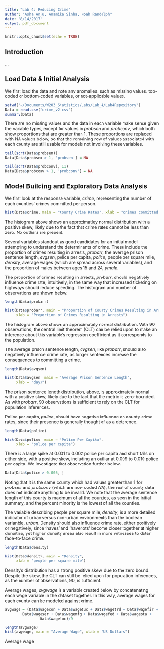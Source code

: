 ```yaml
---
title: "Lab 4: Reducing Crime"
author: "Asha Anju, Anamika Sinha, Noah Randolph"
date: "8/14/2017"
output: pdf_document
---
```


```r
knitr::opts_chunk$set(echo = TRUE)
```

## Introduction

...

## Load Data & Initial Analysis

We first load the data and note any anomalies, such as missing values, top-coded or bottom-coded variables, or not-applicable values.

```r
setwd("~/Documents/W203_Statistics/Labs/Lab_4/Lab4Repository")
Data = read.csv("crime_v2.csv")
summary(Data)
```

There are no missing values and the data in each variable make sense given the variable types, except for values in _probsen_ and _probconv_, which both show proportions that are greater than 1. These proportions are replaced with NA values below, so that the remaining row of values associated with each county are still usable for models not involving these variables.

```r
tail(sort(Data$probsen))
Data[Data$probsen > 1, 'probsen'] = NA

tail(sort(Data$probconv), 11)
Data[Data$probconv > 1, 'probconv'] = NA
```

## Model Building and Exploratory Data Analysis

We first look at the response variable, _crime_, representing the number of each counties' crimes committed per person.

```r
hist(Data$crime, main = "County Crime Rates", xlab = "crimes committed per person")
```

The histogram above shows an approximatley normal distribution with a positive skew, likely due to the fact that crime rates cannot be less than zero. No outliars are present. 

Several variables standout as good candidates for an initial model attempting to understand the determinants of crime. These include the proportion of crimes resulting in arrests, _probarr_, the average prison sentence length, _avgsen_, police per capita, _police_, people per square mile, _density_, average wages (which are spread across several variables), and the proportion of males between ages 15 and 24, _ymale_. 

The proportion of crimes resulting in arrests, _probarr_, should negatively influence crime rate, intuitively, in the same way that increased ticketing on highways should reduce speeding. The histogram and number of observations are shown below.

```r
length(Data$probarr)

hist(Data$probarr, main = "Proportion of County Crimes Resulting in Arrests",
     xlab = "Proportion of Crimes Resulting in Arrests")
```

The histogram above shows an approximately normal distribution. With 90 observations, the central limit theorem (CLT) can be relied upon to make an inference about this variable's regression coefficient as it corresponds to the population.

The average prison sentence length, _avgsen_, like _probarr_, should also negatively influence crime rate, as longer sentences increase the consequences to committing a crime.

```r
length(Data$avgsen)

hist(Data$avgsen, main = "Average Prison Sentence Length",
     xlab = "days")
```

The prison sentence length distribution, above, is approximately normal with a positive skew, likely due to the fact that the metric is zero-bounded. As with _probarr_, 90 observations is sufficient to rely on the CLT for population inferences.

Police per capita, _police_, should have negative influence on county crime rates, since their presence is generally thought of as a deterence.

```r
length(Data$police)

hist(Data$police, main = "Police Per Capita",
     xlab = "police per capita")
```

There is a large spike at 0.001 to 0.002 police per capita and short tails on either side, with a positive skew, including an outliar at 0.009 to 0.010 police per capita. We investigate that observation further below.

```r
Data[Data$police > 0.005, ]
```

Noting that it is the same county which had values greater than 1 for _probsen_ and _probconv_ (which are now coded _NA_), the rest of county data does not indicate anything to be invalid. We note that the average sentence length of this county is maximum of all the counties, as seen in the initial summary, and the percent minority is the lowest of all the counties.

The variable describing people per square mile, _density_, is a more detailed indicator of urban versus non-urban environments than the boolean varianble, _urban_. Density should also influence crime rate, either positively or negatively, since 'haves' and 'havenots' become closer together at higher densities, yet higher density areas also result in more witnesses to deter face-to-face crime.

```r
length(Data$density)

hist(Data$density, main = "Density",
     xlab = "people per square mile")
```

Density's distribution has a strong positive skew, due to the zero bound. Despite the skew, the CLT can still be relied upon for population inferences, as the number of observations, 90, is sufficient.

Average wages, _avgwage_ is a variable created below by concatenating each wage variable in the dataset together. In this way, average wages for each county can be modeled against crime.

```r
avgwage = (Data$wagecon + Data$wagetuc + Data$wagetrd + Data$wagefir +
        Data$wageser + Data$wagemfg + Data$wagefed + Data$wagesta + 
                Data$wageloc)/9

length(avgwage)
hist(avgwage, main = "Average Wage", xlab = "US Dollars")
```

Average wage